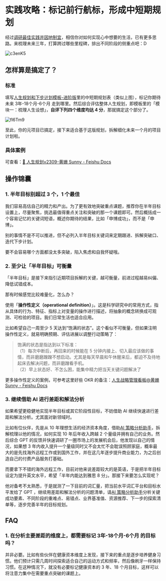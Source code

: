 # 实践攻略：标记前行航标，形成中短期规划

经过[调研最佳实践并因地制宜](/project-meta/p2)，相信你对如何实现心中想要的生活，已有更多思路。来梳理未来三年，打算跨过哪些里程碑，排出不同阶段的侧重点吧：D

![c3enK5](https://cdn.sunnyhuang.net/share/c3enK5.jpg/webp ':size=600')



## 怎样算是搞定了？

### 标准

填写[人生规划和下步计划模板-进阶版](https://sunnylife.feishu.cn/wiki/wikcnjWl4c7OOygszq8mAavYcdb)里的中短期规划表（类似上图），标记你期待未来 3年-18个月-6个月 走到哪里。然后综合评估整体人生规划，即模板里的「模块一：梳理人生设想」，**自评下列四个维度均达 4 分**，那就搞定这个部分了。

![fl6Tm9](https://cdn.sunnyhuang.net/share/19DnkF.png/webp ':size=450')

至此，你的元项目已搞定，接下来适合基于这版规划，拆解细化未来一个月的项目计划啦。

### 具体案例

可查看：[‍‍​⁤🎯 人生规划v2309-黄姗 Sunny - Feishu Docs](https://sunnylife.feishu.cn/wiki/NI4gw4RgnixYInkwTRhc8ehQngd)




## 操作锦囊

### 1. 半年目标别超过 3 个，1 个最佳

我们容易高估自己的精力和产出。为了更有效地突破重点课题，推荐你在半年目标设置上，尽量聚焦，挑选最值得重点关注和突破的那一个课题即可。然后概括成一个容易记忆的关键词短语，概述你期待的结果，比如「申博成功」，而不是「申博」。

别的事情不是不可以推进，但不必列入半年目标关键词来定期跟进、拆解突破口、迭代下步计划。

要不会容易哪个方面都没太多突破，陷入焦虑和自我怀疑哦。




### 2. 至少让「半年目标」可衡量


「半年目标」是接下来指引近期项目拆解的关键，越可衡量，前进过程越易纠偏、降低试错成本。

那有时候感觉比较难量化，怎么办？

使用「**操作性定义（operational definition）**」。这是科学研究中的常用方式，指从具体的行为、特征、指标上对变量的操作进行描述，将抽象的概念转换成可观测、可检验的项目。我们日常生活也适合应用。

比如希望自己一周至少 5 天达到“饱满的状态”。这个看似不可衡量，但如果注明操作性定义，就易明确预期、评估进展以调整行动策略了：

> 饱满的状态是指达到以下标准：<br />
> （1）每次中断后，再回来的时候能在 5 分钟内接上、切入最应该做的事情，而非磨磨蹭蹭不想启动。尤其是每天早晨和午休醒来后，都迫不及待地起床去解决问题，而非磨蹭看手机。<br />
> （2）早上状态好、不怎么困，能集中精力把当天关键问题解决了

更多操作性定义的案例，可参考这里好些 OKR 的备注：[⁣​⁡​⁢人生战略管理看板@黄姗 Sunny - Feishu Docs](https://sunnylife.feishu.cn/wiki/wikcnTeuZWOY94jwkQdh4o49YMe?table=tblARZvH89J2M8dS&view=vewvvrVUHv&sheet=FFqkNm)

### 3. 继续借助 AI 进行差距和解法分析

如果希望更稳健地实现半年目标或其它阶段性目标，不妨借助 AI 继续快速进行差距和解法分析。尤其面对新领域时。

比如有位伙伴，先是从 10 年理想生活的经济资本角度，借助[AI 策略分析助手](https://app.sunnylife42.com/assistants/strategy)，拆解梳理以他的情况，如何实现 10 年后年收入跨越 2 个量级并拥有自己的业务。然后综合 GPT 的反馈并快速调研了一圈市场上的发展机会后，他发现以自己的情况，如果想 3 年内收入提升一个量级同时又不会太忙不会耽误照顾家庭，概率最大的是先找海外远程工作或到国外工作，并在这几年逐步提升商业能力，为之后创造自己的付费产品服务打基础。

而要拿下不错的海外远程工作，目前对他来说差距较大的是英语，于是把半年目标设定为提升英文水平，希望「半年内能达到雅思 8 分」。那接下来要怎么实现呢？

他对备考不太熟悉，于是就测了一下目前的词汇量，把当前水平词汇平台和目标水平发给了 GPT ，继续用差距和解法分析的问题清单，请[AI 策略分析助手](https://app.sunnylife42.com/assistants/strategy)分析关键成功要素、不同阶段的重难点、易错点、业界基准值、资源推荐、下一步的探索清单等，逐步完善半年的目标规划。




## FAQ

### 1. 在分析主要差距的维度上，都需要标记 3年-18个月-6个月 的目标吗？

并非必要。比如有些伙伴在健康资本维度上发现，接下来的重点是逐步培养健身习惯。他们预计只需几周时间探索适合自己的运动方式和频率，然后像刷牙一样保持习惯。在这种情况下，就没有必要标记健康资本的 3 年、18 个月目标，这样可以将注意力集中在需要重点突破的课题上。


